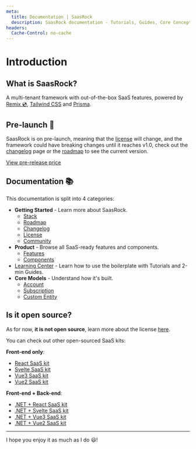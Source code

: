 ```yaml
---
meta:
  title: Documentation | SaasRock
  description: SaasRock documentation - Tutorials, Guides, Core Concepts and Components
headers:
  Cache-Control: no-cache
---
```


# Introduction

## What is SaasRock?

A multi-tenant framework with out-of-the-box SaaS features, powered by [Remix 💿](https://remix.run/), [Tailwind CSS](https://tailwindcss.com/) and [Prisma](https://prisma.io).

## Pre-launch 🚀

SaasRock is on pre-launch, meaning that the [license](/docs/license) will change, and the framework could have breaking changes until it reaches v1.0, check out the [changelog](/changelog) page or the [roadmap](/docs/roadmap) to see the current version.

[View pre-release price](https://alexandromg.gumroad.com/l/SaasRock)

## Documentation 📚

This documentation is split into 4 categories:

- **Getting Started** - Learn more about SaasRock.
  - [Stack](/docs/stack)
  - [Roadmap](/docs/roadmap)
  - [Changelog](/changelog)
  - [License](/docs/license)
  - [Community](/docs/community)
- **Product** - Browse all SaaS-ready features and components.
  - [Features](/docs/features)
  - [Components](/docs/components)
- [Learning Center](/docs/learning-center) - Learn how to use the boilerplate with Tutorials and 2-min Guides.
- **Core Models** - Understand how it's built.
  - [Account](/docs/core-models/account)
  - [Subscription](/docs/core-models/subscription)
  - [Custom Entity](/docs/core-models/custom-entity)

## Is it open source?

As for now, **it is not open source**, learn more about the license [here](/docs/license).

You can check out other open-sourced SaaS kits:

**Front-end only**:

- [React SaaS kit](https://github.com/AlexandroMtzG/react-saas-kit)
- [Svelte SaaS kit](https://github.com/AlexandroMtzG/svelte-saas-kit)
- [Vue3 SaaS kit](https://github.com/AlexandroMtzG/vue3-saas-kit)
- [Vue2 SaaS kit](https://github.com/AlexandroMtzG/vue2-saas-kit)

**Front-end + Back-end**:

- [.NET + React SaaS kit](https://github.com/AlexandroMtzG/netcore-react-saas-kit)
- [.NET + Svelte SaaS kit](https://github.com/AlexandroMtzG/netcore-svelte-saas-kit)
- [.NET + Vue3 SaaS kit](https://github.com/AlexandroMtzG/netcore-vue3-saas-kit)
- [.NET + Vue2 SaaS kit](https://github.com/AlexandroMtzG/netcore-vue2-saas-kit)

---

I hope you enjoy it as much as I do 😃!
